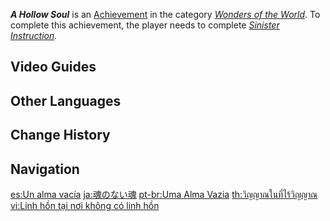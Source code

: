 {{Achievement Infobox
|id           = 81113
|order id     = 1109
|category     = Wonders of the World
|description  = Find [[Washizu]]'s lost possessions.
|requirements = Complete ''[[Sinister Instruction]].''
|primogems    = 5
|tracking     = 
|hidden       = 1
|topic        = 
|type         = Quest
}}
'''''A Hollow Soul''''' is an [[Achievement]] in the category ''[[Wonders of the World]]''. To complete this achievement, the player needs to complete ''[[Sinister Instruction]].''
<!--
==Trivia==
-->
==Video Guides==
{{EVT
|video1   = https://youtu.be/dwraugsxzJ8
|caption1 = "A Hollow Soul" Achievement Guide

|video2   = https://youtu.be/18dST9v9HBo
|caption2 = A Hollow Soul Guide
}}

==Other Languages==
{{Other Languages
|en      = A Hollow Soul
|zhs     = 无灵魂处的灵魂
|zhs_rm  = Wúlíng Húnchǔ de Línghún
|zht     = 無靈魂處的靈魂
|zht_rm  = Wúlíng Húnchǔ de Línghún
|zh_tl   = 
|ja      = 魂のない魂
|ja_rm   = Tamashii no Nai Tamashii
|ja_tl   = A Soul Without Soul
|ko      = 텅 빈 영혼
|ko_tl   = A Hollow Soul
|es      = Un alma vacía
|es_tl   = A Hollow Soul
|fr      = L'âme sans âme
|fr_tl   = The Soul Without Soul
|ru      = Пустая душа
|ru_tl   = A Hollow Soul
|th      = วิญญาณในที่ไร้วิญญาณ
|th_rm   = Winyan nai thi Rai Winyan
|th_tl   = Spirit in the Soulless Area
|vi      = Linh hồn tại nơi không có linh hồn
|vi_tl   = 
|de      = Eine leere Seele
|de_tl   = A Hollow Soul
|id      = Jiwa yang Hampa
|id_tl   = A Hollow Soul
|pt      = Uma Alma Vazia
|pt_tl   = 
|tr      = Bomboş Bir Ruh
|tr_tl   = A Hollow Soul
|it      = Un'anima vuota
|it_tl   = 
}}

==Change History==
{{Change History|2.0}}
<!--
==References==
{{Reflist}}
-->
==Navigation==
{{Achievement Navbox|Wonders of the World|Quest}}

[[es:Un alma vacía]]
[[ja:魂のない魂]]
[[pt-br:Uma Alma Vazia]]
[[th:วิญญาณในที่ไร้วิญญาณ]]
[[vi:Linh hồn tại nơi không có linh hồn]]